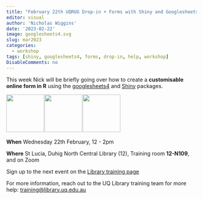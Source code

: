 ```yaml
---
title: "February 22th UQRUG Drop-in + Forms with Shiny and Googlesheets4"
editor: visual
author: 'Nicholas Wiggins'
date: '2023-02-22'
image: googlesheets4.svg
slug: mar2023
categories:
  - workshop
tags: [shiny, googlesheets4, forms, drop-in, help, workshop]
DisableComments: no
---
```


This week Nick will be briefly going over how to create a **customisable online form in R** using the [googlesheets4](https://googlesheets4.tidyverse.org/) and [Shiny](https://shiny.rstudio.com/) packages.

<p float="left">

<img src="https://uqrug.netlify.app/uqrug.png" height="100" style="margin-right:-0.2em;"/> <img src="googlesheets4.svg" height="100" style="margin-right:-0.2em;"/> <img src="shiny.svg" height="100" style="margin-right:-0.89em;"/>

</p>

**When** Wednesday 22th February, 12 - 2pm

**Where** St Lucia, Duhig North Central Library (12), Training room **12-N109**, and on Zoom

Sign up to the next event on the [Library training page](https://web.library.uq.edu.au/library-services/training#keyword=UQRUG)

For more information, reach out to the UQ Library training team for more help: <a href="javascript:void(0);" onclick="copyEvent('copy')" id="copy" title="Click to copy email address">training\@library.uq.edu.au</a>